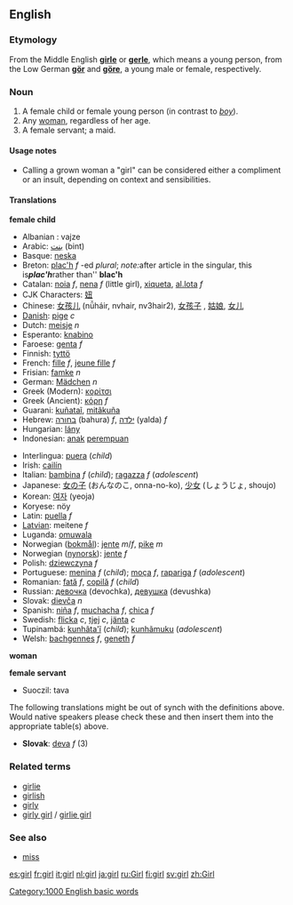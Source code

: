 {{wikipedia}}
==English==

===Etymology===
From the Middle English '''[[girle]]''' or '''[[gerle]]''', which means a young person, from the Low German '''[[gör]]''' and '''[[göre]]''', a young male or female, respectively.

===Noun===
{{en-noun-reg}}

# A female child or female young person (in contrast to ''[[boy]]'').
# Any [[woman]], regardless of her age.
# A female servant; a maid.

====Usage notes====
*Calling a grown woman a "girl" can be considered either a compliment or an insult, depending on context and sensibilities.

====Translations====
'''female child'''
{{top}}
*Albanian : vajze
*Arabic: [[بنت]] (bint)
*Basque: [[neska]]
*Breton: [[plac'h]] ''f'' -ed ''plural''; ''note: ''after article in the singular, this is'' '''plac'h''' ''rather than'' '''blac'h'''
*Catalan: [[noia]] ''f'', [[nena]] ''f'' (little girl), [[xiqueta]], [[al.lota]] ''f''
*CJK Characters: [[妞]]
*Chinese: [[女孩儿]] (nǚháir, nvhair, nv3hair2), [[女孩子]] , [[姑娘]], [[女儿]]
*[[w:Danish language|Danish]]: [[pige]] ''c''
*Dutch: [[meisje]] ''n''
*Esperanto: [[knabino]]
*Faroese: [[genta]] ''f''
*Finnish: [[tyttö]]
*French: [[fille]] ''f'', [[jeune fille]] ''f''
*Frisian: [[famke]] ''n''
*German: [[Mädchen]] ''n'' 
*Greek (Modern): [[κορίτσι]]
*Greek (Ancient): [[κόρη]] ''f''
*Guarani: [[kuñataĩ]], [[mitãkuña]]
*Hebrew: [[בחורה]] (bahura) ''f'', [[ילדה]] (yalda) ''f''
*Hungarian: [[lány]]
*Indonesian: [[anak]] [[perempuan]]
{{mid}}
*Interlingua: [[puera]] (''child'')
*Irish: [[cailín]]
*Italian: [[bambina]] ''f'' (''child''); [[ragazza]] ''f'' (''adolescent'')
*Japanese: [[女の子]] (おんなのこ, onna-no-ko), [[少女]] (しょうじょ, shoujo)
*Korean: [[여자]] (yeoja)
*Koryese: nöy
*Latin: [[puella]] ''f''
*[[Latvian]]: meitene ''f''
*Luganda: [[omuwala]]
*Norwegian ([[bokmål]]): [[jente]] ''m''/''f'', [[pike]] ''m''
*Norwegian ([[nynorsk]]): [[jente]] ''f''
*Polish: [[dziewczyna]] ''f''
*Portuguese: [[menina]] ''f'' (''child''); [[moça]] ''f'', [[rapariga]] ''f'' (''adolescent'')
*Romanian: [[fată]] ''f'', [[copilă]] ''f'' (''child'')
*Russian: [[девочка]] (devochka), [[девушка]] (devushka)
*Slovak: [[dievča]] ''n''
*Spanish: [[niña]] ''f'', [[muchacha]] ''f'', [[chica]] ''f''
*Swedish: [[flicka]] ''c'', [[tjej]] ''c'', [[jänta]] ''c''
*Tupinambá: [[kunhãta'ĩ]] (''child''); [[kunhãmuku]] (''adolescent'')
*Welsh: [[bachgennes]] ''f'', [[geneth]] ''f''
{{bottom}}

'''woman'''
{{top}}
{{mid}}
{{bottom}}

'''female servant'''
{{top}}
*Suoczil: tava
{{mid}}
{{bottom}}

The following translations might be out of synch with the definitions above.  Would native speakers please check these and then insert them into the appropriate table(s) above.

*'''Slovak''': [[deva]] ''f'' (3)

===Related terms===
*[[girlie]]
*[[girlish]]
*[[girly]]
*[[girly girl]] / [[girlie girl]]

===See also===
*[[miss]]

[[Category:1000 English basic words]]

[[es:girl]]
[[fr:girl]]
[[it:girl]]
[[nl:girl]]
[[ja:girl]]
[[ru:Girl]]
[[fi:girl]]
[[sv:girl]]
[[zh:Girl]]
